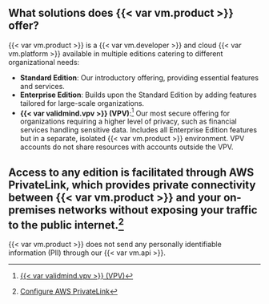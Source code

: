 ## What solutions does {{< var vm.product >}} offer?

{{< var vm.product >}} is a {{< var vm.developer >}} and cloud {{< var vm.platform >}} available in multiple editions catering to different organizational needs:

- **Standard Edition**: Our introductory offering, providing essential features and services.
- **Enterprise Edition**: Builds upon the Standard Edition by adding features tailored for large-scale organizations.
- **{{< var validmind.vpv >}} (VPV)**:^[[{{< var validmind.vpv >}} (VPV)](/about/deployment/virtual-private-validmind.qmd)] Our most secure offering for organizations requiring a higher level of privacy, such as financial services handling sensitive data. Includes all Enterprise Edition features but in a separate, isolated {{< var vm.product >}} environment. VPV accounts do not share resources with accounts outside the VPV.

::: {.callout}
## Access to any edition is facilitated through AWS PrivateLink, which provides private connectivity between {{< var vm.product >}} and your on-premises networks without exposing your traffic to the public internet.^[[Configure AWS PrivateLink](/guide/configuration/configure-aws-privatelink.qmd)] 

{{< var vm.product >}} does not send any personally identifiable information (PII) through our {{< var vm.api >}}.
:::
